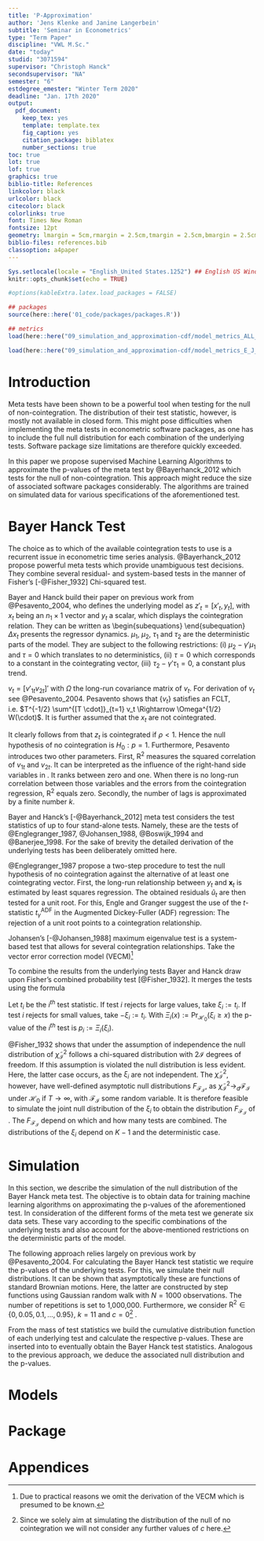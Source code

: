 ```yaml
---
title: 'P-Approximation'
author: 'Jens Klenke and Janine Langerbein'
subtitle: 'Seminar in Econometrics'
type: "Term Paper"
discipline: "VWL M.Sc."
date: "today"
studid: "3071594"
supervisor: "Christoph Hanck"
secondsupervisor: "NA"
semester: "6"
estdegree_emester: "Winter Term 2020"
deadline: "Jan. 17th 2020"
output:
  pdf_document:
    keep_tex: yes
    template: template.tex
    fig_caption: yes
    citation_package: biblatex
    number_sections: true
toc: true
lot: true
lof: true
graphics: true
biblio-title: References
linkcolor: black
urlcolor: black
citecolor: black
colorlinks: true
font: Times New Roman
fontsize: 12pt
geometry: lmargin = 5cm,rmargin = 2.5cm,tmargin = 2.5cm,bmargin = 2.5cm
biblio-files: references.bib
classoption: a4paper
---
```


<!-- % Template Version 1.1 -->

<!-- Git version -->

```r
Sys.setlocale(locale = "English_United States.1252") ## English US Windows
knitr::opts_chunk$set(echo = TRUE)

#options(kableExtra.latex.load_packages = FALSE)

## packages
source(here::here('01_code/packages/packages.R'))

## metrics
load(here::here("09_simulation_and_approximation-cdf/model_metrics_ALL_server.Rdata"))

load(here::here("09_simulation_and_approximation-cdf/model_metrics_E_J_server.Rdata"))
```

# Introduction
Meta tests have been shown to be a powerful tool when testing for the null of non-cointegration. The distribution of their test statistic, however, is mostly not available in closed form. This might pose difficulties when implementing the meta tests in econometric software packages, as one has to include the full null distribution for each combination of the underlying tests. Software package size limitations are therefore quickly exceeded. 

In this paper we propose supervised Machine Learning Algorithms to approximate the p-values of the meta test by @Bayerhanck_2012 which tests for the null of non-cointegration. This approach might reduce the size of associated software packages considerably. The algorithms are trained on simulated data for various specifications of the aforementioned test. 

\textcolor{red}{Ergebnis der Models (1-2 Sätze)}

\textcolor{red}{Inhalt Paper}

# Bayer Hanck Test
The choice as to which of the available cointegration tests to use is a recurrent issue in econometric time series analysis. @Bayerhanck_2012 propose powerful meta tests which provide unambiguous test decisions. They combine several residual- and system-based tests in the manner of Fisher's [-@Fisher_1932] Chi-squared test. 

Bayer and Hanck build their paper on previous work from @Pesavento_2004, who defines the underlying model as $z'_t = [x'_t, y_t]$, with $x_t$ being an $n_1 \times 1$ vector and $y_t$ a scalar, which displays the cointegration relation. They can be written as 
\begin{subequations}
\label{eq:1}
\begin{align}
\Delta x_t &= \tau_1 + v_{1t} \label{eq:11} \\
y_t &= (\mu_2 - \gamma' \mu_1) + (\tau_2 - \gamma' \tau_1) t + \gamma' x_t + u_t, \label{eq:12} \\
u_t &= \rho u_{t-1} + v_{2t}. \label{eq:13}
\end{align}
\end{subequation}
$\Delta x_t$ presents the regressor dynamics. $\mu_1$, $\mu_2$, $\tau_1$ and $\tau_2$ are the deterministic parts of the model. They are subject to the following restrictions: (i) $\mu_2 - \gamma' \mu_1$ and $\tau = 0$ which translates to no deterministics, (ii) $\tau = 0$ which corresponds to a constant in the cointegrating vector, (iii) $\tau_2 - \gamma' \tau_1 = 0$, a constant plus trend.

$v_t = [v'_{1t} v_{2t}]'$ with $\Omega$ the long-run covariance matrix of $v_t$. For derivation of $v_t$ see @Pesavento_2004. Pesavento shows that {$v_t$} satisfies an FCLT, i.e. $T^{-1/2} \sum^{[T \cdot]}_{t=1} v_t \Rightarrow \Omega^{1/2} W(\cdot)$. It is further assumed that the $x_t$ are not cointegrated.

It clearly follows from \eqref{eq:13} that $z_t$ is cointegrated if $\rho < 1$. Hence the null hypothesis of no cointegration is $H_0: p = 1$. 
Furthermore, Pesavento introduces two other parameters. First, $\text{R}^2$ measures the squared correlation of $v_{1t}$ and $v_{2t}$. It can be interpreted as the influence of the right-hand side variables in \eqref{eq:12}. It ranks between zero and one. When there is no long-run correlation between those variables and the errors from the cointegration regression, $\text{R}^2$ equals zero. Secondly, the number of lags is approximated by a finite number $k$.

\textcolor{red}{Assumptions (BH S. 84)?}

Bayer and Hanck's [-@Bayerhanck_2012] meta test considers the test statistics of up to four stand-alone tests. Namely, these are the tests of @Englegranger_1987, @Johansen_1988, @Boswijk_1994 and @Banerjee_1998. For the sake of brevity the detailed derivation of the underlying tests has been deliberately omitted here. 

@Englegranger_1987 propose a two-step procedure to test the null hypothesis of no cointegration against the alternative of at least one cointegrating vector. First, the long-run relationship between $y_t$ and $\mathbf{x}_t$ is estimated by least squares regression. The obtained residuals $\hat{u}_t$ are then tested for a unit root. For this, Engle and Granger suggest the use of the $t$-statistic $t^{\text{ADF}}_\gamma$ in the Augmented Dickey-Fuller (ADF) regression:
\begin{equation}
\Delta \hat{u}_t = \gamma \hat{u}_{t-1} + \sum^{k}_{i=1} \pi_i \Delta \hat{u}_{t-i} + \varepsilon_t.
\label{eq:2}
\end{equation}
The rejection of a unit root points to a cointegration relationship. 

Johansen's [-@Johansen_1988] maximum eigenvalue test is a system-based test that allows for several cointegration relationships. Take the vector error correction model (VECM)^[Due to practical reasons we omit the derivation of the VECM which is presumed to be known.]
\begin{equation}
\Delta \mathbf{z}_t = \mathbf{\Pi z}_{t-1} + \sum^{k}_{i = 1} \mathbf{\Gamma}_p \Delta \mathbf{z}_{t-p} + \mathbf{d}_t + \mathbf{\varepsilon}_t.
\label{eq:3}
\end{equation}
\textcolor{red}{blabla Johansen test statistic}

\textcolor{red}{Banerjee and Boswijk}

To combine the results from the underlying tests Bayer and Hanck draw upon Fisher's combined probability test [@Fisher_1932]. It merges the tests using the formula

\begin{equation}
\tilde{\chi}^2_{\mathcal{I}} := -2 \sum_{i \in \mathcal{I}} \ln{(p_i)}. 
\label{eq:4}
\end{equation}

Let $t_i$ be the $i^{th}$ test statistic. If test $i$ rejects for large values, take $\xi_i := t_i$. If test $i$ rejects for small values, take $-\xi_i := t_i$. With $\Xi_i(x) := \text{Pr}_{\mathcal{H_0}}(\xi_i \geq x)$ the p-value of the $i^{th}$ test is $p_i := \Xi_i(\xi_i)$.

@Fisher_1932 shows that under the assumption of independence the null distribution of $\tilde{\chi}^2_{\mathcal{I}}$ follows a chi-squared distribution with $2\mathcal{I}$ degrees of freedom. If this assumption is violated the null distribution is less evident. Here, the latter case occurs, as the $\xi_i$ are not independent. The $\tilde{\chi}^2_{\mathcal{I}}$, however, have well-defined asymptotic null distributions $F_{\mathcal{F_I}}$, as $\tilde{\chi}^2_{\mathcal{I}} \rightarrow_d \mathcal{F_I}$ under $\mathcal{H}_0$ if $T \rightarrow \infty$, with $\mathcal{F_I}$ some random variable. It is therefore feasible to simulate the joint null distribution of the $\xi_i$ to obtain the distribution $F_{\mathcal{F_I}}$ of \eqref{eq:4}. The $F_{\mathcal{F_I}}$ depend on which and how many tests are combined. The distributions of the $\xi_i$ depend on $K-1$ and the deterministic case.


# Simulation
In this section, we describe the simulation of the null distribution of the Bayer Hanck meta test. The objective is to obtain data for training machine learning algorithms on approximating the p-values of the aforementioned test. In consideration of the different forms of the meta test we generate six data sets. These vary according to the specific combinations of the underlying tests and also account for the above-mentioned restrictions on the deterministic parts of the model.

The following approach relies largely on previous work by @Pesavento_2004. For calculating the Bayer Hanck test statistic we require the p-values of the underlying tests. For this, we simulate their null distributions. It can be shown that asymptotically these are functions of standard Brownian motions. Here, the latter are constructed by step functions using Gaussian random walk with $N = 1000$ observations. The number of repetitions is set to 1,000,000. Furthermore, we consider $\text{R}^2 \in \{0, 0.05, 0.1, ..., 0.95\}$, $k = 11$ and $c = 0$^[Since we solely aim at simulating the distribution of the null of no cointegration we will not consider any further values of $c$ here.] \textcolor{red}{(c mal definieren)}.

From the mass of test statistics we build the cumulative distribution function of each underlying test and calculate the respective p-values. These are inserted into \eqref{eq:4} to eventually obtain the Bayer Hanck test statistics. Analogous to the previous approach, we deduce the associated null distribution and the p-values. 




# Models

# Package


<!-- end of main part -->

\pagebreak

\pagenumbering{Roman}
\setcounter{page}{3}
\addcontentsline{toc}{section}{References}
\printbibliography[title = References]
\cleardoublepage

\begin{refsection}
\nocite{R-base}
\nocite{R-stargazer}
\nocite{R-stringr}
\nocite{R-tidyr}
\nocite{R-dplyr}
\nocite{R-glmnet}
\nocite{R-class}
\nocite{R-MASS}
\nocite{R-plm}
\nocite{R-leaps}
\nocite{R-caret}
\nocite{R-tree}
\nocite{R-gbm}
\nocite{R-plotmo}
\nocite{R-pls}
\nocite{R-splines}
\nocite{R-tictoc}
\nocite{R-plotly}
\nocite{R-inspectdf}
\nocite{R-rpart}
\nocite{R-rpart.plot}
\nocite{R-stargazer}
\nocite{R-knitr}
\nocite{R-purrr}
\nocite{R-randomForest}
\nocite{R-rstudioapi}





\nocite{R-Studio}

\printbibliography[title = Software-References]
\addcontentsline{toc}{section}{Software-References}
\end{refsection}


<!---
--------------------------------------------------------------------------------
------------- Appendix ---------------------------------------------------------
--------------------------------------------------------------------------------
-->

\cleardoublepage
\appendix
\setcounter{table}{0}
\setcounter{figure}{0}
\renewcommand{\thetable}{A\arabic{table}}
\renewcommand{\thefigure}{A\arabic{figure}}

\newgeometry{top = 2.5cm, left = 2.5cm, right = 2cm, bottom = 2cm}

# Appendices

\FloatBarrier

\begin{table}
	\centering
	\begin{tabular}{rlc}
		Number & Functional form & Range of $\gamma$ \\
		\toprule
		$1$ & $p = \text{poly}(t, \gamma) + \left( 1/k \right)$ & $\gamma \in \mathbb{Z} \left[3, 10 \right]$\\ 
		$2$ & $p = \text{poly}(t, \gamma) + \left( 1/k \right) + \text{poly}(t, \gamma) * 1/k $ & $\gamma \in \mathbb{Z} \left[3, 10 \right]$\\
		$3$ & $p = \text{poly}(t, \gamma) + \log (k) + \text{poly}(k, \gamma) * \log (k) $ & $\gamma \in \mathbb{Z} \left[3, 10 \right]$\\
		$4$ & $p = \text{poly}(t, \gamma) + k + \left( 1/k \right)$ & $\gamma \in \mathbb{Z} \left[3, 10 \right]$\\
		$5$ & $p = \text{poly}(\log (t), \gamma) + \log (k)$ & $\gamma \in \mathbb{Z} \left[3, 10 \right]$\\
		\midrule
		$6$ & $p = \text{poly}(\log (t), \gamma) * \log (k)$ & $\gamma \in \mathbb{Z} \left[3, 10 \right]$\\
		$7$ & $p = \text{poly}(\log (t), \gamma) + k$ & $\gamma \in \mathbb{Z} \left[3, 10 \right]$\\ 
		$8$ & $p = \text{poly}(\log (t), \gamma) * k$ & $\gamma \in \mathbb{Z} \left[3, 10 \right]$\\
		$9$ & $p = \text{poly}(\log (t), \gamma) * k + 1/k $ & $\gamma \in \mathbb{Z} \left[3, 10 \right]$\\ 	
		$10$ & $p = \text{poly}(\log (t), \gamma) * \log(k)$ & $\gamma \in \mathbb{Z} \left[3, 10 \right]$\\ 
		\midrule
		$11$ & $p = \text{poly}(\log (t), \gamma) * \log(k) + 1/k$ & $\gamma \in \mathbb{Z} \left[3, 10 \right]$\\
		$12$ & $p = \poly (\bc (t), \gamma) * \log(k) + \poly (\bc (t), \gamma) * 1/k$ & $\gamma \in \mathbb{Z} \left[3, 10 \right]$\\
		$13$ & $p = \poly (\bc (t), \gamma) * \log(k) + \poly (\bc (t), \gamma) * \sqrt{k}$ & $\gamma \in \mathbb{Z} \left[3, 10 \right]$\\
		$14$ & $p = \poly (\bc (t), \gamma) * \log(k) + \poly (\bc (t), \gamma) * 1/k +\sqrt{k}$ & $\gamma \in \mathbb{Z} \left[3, 10 \right]$\\
		$15$ & $ \bc (p) = \poly (\bc (t), \gamma) + \log(k)$ & $\gamma \in \mathbb{Z} \left[3, 10 \right]$\\		
		\midrule
		$16$ & $\bc (p) = \poly (\bc (t), \gamma) * \log(k)$ & $\gamma \in \mathbb{Z} \left[3, 10 \right]$\\
		$17$ & $\bc (p) = \poly (\bc (t), \gamma) * \log(k) + 1/k$ & $\gamma \in \mathbb{Z} \left[3, 10 \right]$\\
		$18$ & $\bc (p) = \poly (\bc (t), \gamma) * \log(k) + \poly (\bc (t), \gamma) * 1/k$ & $\gamma \in \mathbb{Z} \left[3, 10 \right]$\\
		$19$ & $\bc (p) = \poly (\bc (t), \gamma) * \log(k) +  \poly (\bc (t), \gamma) * \sqrt{k}$ & $\gamma \in \mathbb{Z} \left[3, 10 \right]$\\
		$20$ & $\log (p) = \poly (\bc (t), \gamma) * \log(k)$ & $\gamma \in \mathbb{Z} \left[3, 10 \right]$\\
		\midrule
		$21$ & $\log (p) = \poly (\bc (t), \gamma) * \log(k) + 1/k$ & $\gamma \in \mathbb{Z} \left[3, 10 \right]$\\
		$22$ & $\log (p) = \poly (\bc (t), \gamma) * \log(k) + \poly (\bc (t), \gamma) * \sqrt{k}$ & $\gamma \in \mathbb{Z} \left[3, 10 \right]$\\
		$23$ & $\log (p) = \poly (\bc (t), \gamma) * \log(k) + \poly (\bc (t), \gamma) * 1/k$ & $\gamma \in \mathbb{Z} \left[3, 10 \right]$\\
		$24$ & $\log (p) = \poly (\bc (t), \gamma) * \log(k) + \poly (\bc (t), \gamma) * 1/k + \sqrt{k}$ & $\gamma \in \mathbb{Z} \left[3, 10 \right]$\\
		\bottomrule
	\end{tabular}
	\caption{Description of all tested models....}
	\label{tab:func_form}	 
\end{table}

\begin{table}
\resizebox{\textwidth}{!}{%
	\centering
	\begin{tabular}{llccccc}
		& &\multicolumn{2}{c}{Full distribution} &  & \multicolumn{2}{c}{Lower tail $(p < 0.2)$} \\ \cline{3-4} \cline{6-7}
		Functional form & & RMSE & cRMSE & & RMSE & cRMSE\\
		\toprule
		$\bc (p) = \poly(\bc (t), 10) * \log(k) + \poly(\bc (t), 10) * \sqrt{k}$ &  & $4.97 \cdot 10^{-4}$& $4.69 \cdot 10^{-4}$ & & $8.05 \cdot 10^{-4}$ &  $7.16 \cdot 10^{-4}$\\
		$\bc (p) = \poly(\bc (t), 10) * \log(k) + \poly(\bc (t), 10) * 1/k $&  & $5.39 \cdot 10^{-4}$ & $5.11 \cdot 10^{-4}$ & & $ 8.54 \cdot 10^{-4}$ &  $7.61 \cdot 10^{-4}$\\
		$p = \poly(\bc (t), 10) * \log(k) + \poly(\bc (t), 10) * \sqrt{k}$ &  & $7.68 \cdot 10^{-4}$ & $6.91 \cdot 10^{-4}$ & & $1.01 \cdot 10^{-3}$ & $8.97 \cdot 10^{-4}$\\
		$p = \poly(\bc (t), 10) * \log(k) + \poly(\bc (t), 10) * 1/k + \sqrt{k}$ &  & $7.79 \cdot 10^{-4}$ & $7.04 \cdot 10^{-4}$ & & $1.05 \cdot 10^{-3} $ & $9.31 \cdot 10^{-4}$\\
		$p = \poly(\bc (t), 10) * \log(k) + \poly(\bc (t), 10) * 1/k$&  & $7.82 \cdot 10^{-4}$ & $7.07 \cdot 10^{-4}$ & & $1.06 \cdot 10^{-3}$ & $9.41 \cdot 10^{-4}$\\
		\bottomrule
	\end{tabular}
	}
	\caption{The 5 best models for the combined Non-Cointegration test of Bayer and Hanck, where \textit{all} underlying test are included and case 1.}
	\label{tab:ALL_case_1}	 
\end{table}

\begin{table}
\resizebox{\textwidth}{!}{%
	\centering
	\begin{tabular}{llccccc}
		& &\multicolumn{2}{c}{Full distribution} &  & \multicolumn{2}{c}{Lower tail $(p < 0.2)$} \\ \cline{3-4} \cline{6-7}
		Functional form & & RMSE & cRMSE & & RMSE & cRMSE\\
		\toprule
		$\log (p) = \poly(\bc (t), 10) * \log(k)$ & & $1.27 \cdot 10^{-3}$& $1.25 \cdot 10^{-3}$ & & $1.05 \cdot 10^{-3}$ &  $9.52 \cdot 10^{-4}$\\
		$\log (p) = \poly(\bc (t), 10) * \log(k) + \poly(\bc (t), 10) * \sqrt{k}$&  & $6.82 \cdot 10^{-4}$ & $6.22 \cdot 10^{-4}$& &$ 1.28 \cdot 10^{-3}$ &  $1.12 \cdot 10^{-3}$\\
		$\log (p) = \poly(\bc (t), 10) * \log(k) + \poly(\bc (t), 10) * 1/k$&  & $7.32 \cdot 10^{-4}$ & $6.63 \cdot 10^{-4}$& &$1.39 \cdot 10^{-3}$ & $1.20 \cdot 10^{-3}$\\
		$\log (p) = \poly(\bc (t), 10) * \log(k) + \poly(\bc (t), 10) * 1/k + \sqrt{k}$&  & $8.38 \cdot 10^{-4}$ & $7.78 \cdot 10^{-4}$& &$1.48 \cdot 10^{-3}$ & $1.31 \cdot 10^{-3}$\\
		$\bc (p) = \poly(\bc (t), 10) * \log(k) + \poly(\bc (t), 10) * 1/k$ & & $9.08 \cdot 10^{-4}$ & $8.42 \cdot 10^{-4}$ & & $1.69 \cdot 10^{-3}$ & $1.50 \cdot 10^{-3}$\\
		\bottomrule
	\end{tabular}
	}
	\caption{The 5 best models for the combined Non-Cointegration test of Bayer and Hanck, where \textit{all} underlying test are included and case 2.}
	\label{tab:ALL_case_2}	 
\end{table}

\begin{table}[h!]
\resizebox{\textwidth}{!}{%
	\centering
	\begin{tabular}{llccccc}
		& &\multicolumn{2}{c}{Full distribution} &  & \multicolumn{2}{c}{Lower tail $(p < 0.2)$} \\ \cline{3-4} \cline{6-7}
		Functional form & & RMSE & cRMSE & & RMSE & cRMSE\\
		\toprule
		$\log (p) = \poly(\bc (t), 10) * \log(k) + \poly(\bc (t), 10) * \sqrt{k}$ & & $4.58 \cdot 10^{-4}$& $4.55 \cdot 10^{-4}$ & & $3.37 \cdot 10^{-4}$ & $3.16 \cdot 10^{-4}$\\
		$\log (p) = \poly(\bc (t), 10) * \log(k) + \poly(\bc (t), 10) * 1/k $ & & $5.17 \cdot 10^{-4}$ & $5.14 \cdot 10^{-4}$ & & $ 3.90 \cdot 10^{-4}$ &  $3.73 \cdot 10^{-4}$\\
		$\log (p) = \poly(\bc (t), 10) * \log(k)$ & & $1.04 \cdot 10^{-3}$ & $1.04 \cdot 10^{-3}$ & & $6.76 \cdot 10^{-4}$ & $6.50 \cdot 10^{-4}$\\		
		$\log (p) = \poly(\bc (t), 10) * \log(k) + \poly(\bc (t), 10) * 1/k + \sqrt{k}$ & & $1.18 \cdot 10^{-3}$ & $1.17 \cdot 10^{-3}$ & & $2.06 \cdot 10^{-3}$ & $2.05 \cdot 10^{-3}$\\		
		$\bc (p) = \poly(\bc (t), 10) * \log(k) + \poly(\bc (t), 10) * 1/k$ & & $1.16 \cdot 10^{-3}$ & $1.06 \cdot 10^{-3}$ & & $2.08 \cdot 10^{-3}$ & $1.80 \cdot 10^{-3}$\\
		\bottomrule
	\end{tabular}
	}
	\caption{The 5 best models for the combined Non-Cointegration test of Bayer and Hanck, where \textit{all} underlying test are included and case 3.}
	\label{tab:ALL_case_3}	 
\end{table}

\begin{table}[h!]
\resizebox{\textwidth}{!}{%
	\centering
	\begin{tabular}{llccccc}
		& &\multicolumn{2}{c}{Full distribution} &  & \multicolumn{2}{c}{Lower tail $(p < 0.2)$} \\ \cline{3-4} \cline{6-7}
		Functional form & & RMSE & cRMSE & & RMSE & cRMSE\\
		\toprule
		$\log (p) = \poly(\bc (t), 10) * \log(k) + \poly(\bc (t), 10) * 1/k$ & & $4.75 \cdot 10^{-4}$& $4.44 \cdot 10^{-4}$ & & $7.81 \cdot 10^{-4}$ & $6.84 \cdot 10^{-4}$\\
		$\log (p) = \poly(\bc (t), 10) * \log(k)$ & & $6.54 \cdot 10^{-4}$ & $5.87 \cdot 10^{-4}$ & & $ 1.01 \cdot 10^{-3}$ &  $7.81 \cdot 10^{-4}$\\
		$\log (p) = \poly(\bc (t), 10) * \log(k) + \poly(\bc (t), 10) * \sqrt{k}$ & & $7.60 \cdot 10^{-4}$ & $6.13 \cdot 10^{-4}$ & & $1.46 \cdot 10^{-3}$ & $1.06 \cdot 10^{-3}$\\		
		$\log (p) = \poly(\bc (t), 10) * \log(k) + \poly(\bc (t), 10) * 1/k + \sqrt{k}$ & & $7.64 \cdot 10^{-4}$ & $7.45 \cdot 10^{-4}$ & & $1.29 \cdot 10^{-3}$ & $1.23 \cdot 10^{-3}$\\		
		$\bc (p) = \poly(\bc (t), 10) * \log(k) + \poly(\bc (t), 10) * 1/k$ & & $1.01 \cdot 10^{-3}$ & $9.17 \cdot 10^{-4}$ & & $1.89 \cdot 10^{-3}$ & $1.65 \cdot 10^{-3}$\\
		\bottomrule
	\end{tabular}
	}
	\caption{The 5 best models for the combined Non-Cointegration test of Bayer and Hanck, where \textit{EG-J} underlying test are included and case 1.}
	\label{tab:EG_J_case_1}	 
\end{table}

\begin{table}[h!]
\resizebox{\textwidth}{!}{%
	\centering
	\begin{tabular}{llccccc}
		& &\multicolumn{2}{c}{Full distribution} &  & \multicolumn{2}{c}{Lower tail $(p < 0.2)$} \\ \cline{3-4} \cline{6-7}
		Functional form & & RMSE & cRMSE & & RMSE & cRMSE\\
		\toprule
		$\log (p) = \poly(\bc (t), 10) * \log(k)$ & & $7.36 \cdot 10^{-4}$ & $7.25 \cdot 10^{-4}$ & & $7.04 \cdot 10^{-4}$ & $6.45 \cdot 10^{-4}$\\
		$\log (p) = \poly(\bc (t), 10) * \log(k) + \poly(\bc (t), 10) * 1/k$ & & $5.53 \cdot 10^{-4}$ & $5.12 \cdot 10^{-4}$ & & $9.75 \cdot 10^{-4}$ &  $8.56 \cdot 10^{-4}$\\
		$\log (p) = \poly(\bc (t), 10) * \log(k) + \poly(\bc (t), 10) * \sqrt{k}$ & & $5.53 \cdot 10^{-4}$ & $5.11 \cdot 10^{-4}$ & & $9.87 \cdot 10^{-4}$ & $8.66 \cdot 10^{-4}$\\		
		$\log (p) = \poly(\bc (t), 10) * \log(k) + \poly(\bc (t), 10) * 1/k + \sqrt{k}$ & & $6.00 \cdot 10^{-4}$ & $5.62 \cdot 10^{-4}$ & & $1.11 \cdot 10^{-3}$ & $1.01 \cdot 10^{-3}$\\		
		$\bc (p) = \poly(\bc (t), 10) * \log(k) + \poly(\bc (t), 10) * \sqrt{k}$ & & $1.05 \cdot 10^{-3}$ & $9.54 \cdot 10^{-4}$ & & $2.00 \cdot 10^{-3}$ & $1.75 \cdot 10^{-3}$\\
		\bottomrule
	\end{tabular}
	}
	\caption{The 5 best models for the combined Non-Cointegration test of Bayer and Hanck, where \textit{EG-J} underlying test are included and case 2.}
	\label{tab:EG_J_case_2}	 
\end{table}

\begin{table}[h!]
\resizebox{\textwidth}{!}{%
	\centering
	\begin{tabular}{llccccc}
		& &\multicolumn{2}{c}{Full distribution} &  & \multicolumn{2}{c}{Lower tail $(p < 0.2)$} \\ \cline{3-4} \cline{6-7}
		Functional form & & RMSE & cRMSE & & RMSE & cRMSE\\
		\toprule
		$\log (p) = \poly(\bc (t), 10) * \log(k) + \poly(\bc (t), 10) * \sqrt{k}$ & & $3.85 \cdot 10^{-4}$& $3.73 \cdot 10^{-4}$ & & $5.03 \cdot 10^{-4}$ & $4.58 \cdot 10^{-4}$\\
		$\log (p) = \poly(\bc (t), 10) * \log(k)$ & & $7.55 \cdot 10^{-4}$ & $7.54 \cdot 10^{-4}$ & & $4.85 \cdot 10^{-4}$ & $4.70 \cdot 10^{-4}$\\
		$\log (p) = \poly(\bc (t), 10) * \log(k) + \poly(\bc (t), 10) * 1/k$ & & $3.73 \cdot 10^{-4}$ & $3.59 \cdot 10^{-4}$ & & $5.34 \cdot 10^{-4}$ & $4.83 \cdot 10^{-4}$\\		
		$\log (p) = \poly(\bc (t), 10) * \log(k) + \poly(\bc (t), 10) * 1/k + \sqrt{k}$ & & $4.87 \cdot 10^{-4}$ & $4.76 \cdot 10^{-4}$ & & $8.52 \cdot 10^{-4}$ & $8.19 \cdot 10^{-4}$\\		
		$\bc (p) = \poly(\bc (t), 10) * \log(k) + \poly(\bc (t), 10) * \sqrt{k}$ & & $1.02 \cdot 10^{-3}$ & $9.35 \cdot 10^{-4}$ & & $1.94 \cdot 10^{-3}$ & $1.70 \cdot 10^{-3}$\\
		\bottomrule
	\end{tabular}
	}
	\caption{The 5 best models for the combined Non-Cointegration test of Bayer and Hanck, where \textit{EG-J} underlying test are included and case 3.}
	\label{tab:EG_J_case_3}	 
\end{table}

<!-- 
--------------------------------------------------------------------------------
------------- End of Appendix --------------------------------------------------
--------------------------------------------------------------------------------
--> 
\restoregeometry

\cleardoublepage



